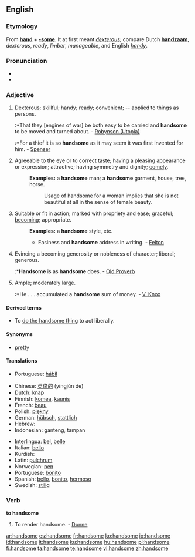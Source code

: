 ==English==

===Etymology===
From '''[[hand]]''' + '''[[-some]]'''. It at first meant ''[[dexterous]]''; compare Dutch '''[[handzaam]]''', ''dexterous'', ''ready'', ''limber'', ''manageable'', and English ''[[handy]]''.

===Pronunciation===
*{{IPA|/'hændsʌm/}}
*{{audio|en-us-handsome.ogg|Audio (US)}}

===Adjective===
{{en-adj|'''more handsome''' or '''[[handsomer]]'''|'''most handsome''' or '''[[handsomest]]'''}}

# {{obsolete}} Dexterous; skillful; handy; ready; convenient; -- applied to things as persons.
#:*That they [engines of war] be both easy to be carried and '''handsome''' to be moved and turned about. - [[Robynson (Utopia)]]
#:*For a thief it is so '''handsome''' as it may seem it was first invented for him. - [[Spenser]]
# {{context|of a man}} Agreeable to the eye or to correct taste; having a pleasing appearance or expression; attractive; having symmetry and dignity; [[comely]].
#:'''Examples:''' a '''handsome''' man; a '''handsome''' garment, house, tree, horse.
#::Usage of handsome for a woman implies that she is not beautiful at all in the sense of female beauty.
# Suitable or fit in action; marked with propriety and ease; graceful; [[becoming]]; appropriate.
#:'''Examples:'''  a '''handsome''' style, etc.
#:*Easiness and '''handsome''' address in writing. - [[Felton]]
# Evincing a becoming generosity or nobleness of character; liberal; generous.
#:*'''Handsome''' is as '''handsome''' does. - [[Old Proverb]]
# Ample; moderately large.
#:*He . . . accumulated a '''handsome''' sum of money. - [[V. Knox]]

====Derived terms====
* To [[do the handsome thing]] to act liberally.

====Synonyms====
*[[pretty]]

====Translations====
{{trans-top|Dexterous; skillful}}
*Portuguese: [[hábil]]
{{trans-mid}}
{{trans-bottom}}

{{trans-top|Agreeable to the eye or to correct taste}}
*Chinese: [[英俊的]] (yīngjùn de)
*Dutch: [[knap]]
*Finnish: [[komea]], [[kaunis]]
*French: [[beau]]
*Polish: [[piękny]]
*German: [[hübsch]], [[stattlich]]
*Hebrew: {{he-translation|טוב מראה|tov mareh}}
*Indonesian: ganteng, tampan
{{trans-mid}}
*[[Interlingua]]: [[bel]], [[belle]]
*Italian: [[bello]]
*Kurdish: {{KUchar|[[قۆز]]}}
*Latin: [[pulchrum]]
*Norwegian: [[pen]]
*Portuguese: [[bonito]]
*Spanish: [[bello]], [[bonito]], [[hermoso]]
*Swedish: [[stilig]]
{{trans-bottom}}

{{trans-top|Marked with propriety and ease}}
{{trans-mid}}
{{trans-bottom}}

{{trans-top|Generous}}
{{trans-mid}}
{{trans-bottom}}

{{trans-top|Moderately large}}
{{trans-mid}}
{{trans-bottom}}

===Verb===
'''to handsome'''

# {{transitive|obsolete}}  To render handsome. - [[Donne]]

[[ar:handsome]]
[[es:handsome]]
[[fr:handsome]]
[[ko:handsome]]
[[io:handsome]]
[[id:handsome]]
[[it:handsome]]
[[ku:handsome]]
[[hu:handsome]]
[[pl:handsome]]
[[fi:handsome]]
[[ta:handsome]]
[[te:handsome]]
[[vi:handsome]]
[[zh:handsome]]